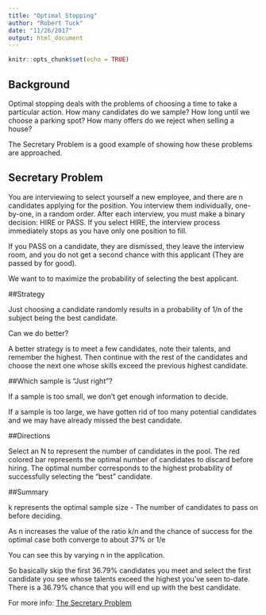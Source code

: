 ```yaml
---
title: "Optimal Stopping"
author: "Robert Tuck"
date: "11/26/2017"
output: html_document
---
```


```r
knitr::opts_chunk$set(echo = TRUE)
```
## Background

Optimal stopping deals with the problems of choosing a time to take a particular action.  How many candidates do we sample?  How long until we choose a parking spot?  How many offers do we reject when selling a house?

The Secretary Problem is a good example of showing how these problems are approached.

## Secretary Problem

You are interviewing to select yourself a new employee, and there are n candidates applying for the position. You interview them individually, one-by-one, in a random order. After each interview, you must make a binary decision: HIRE or PASS. If you select HIRE, the interview process immediately stops as you have only one position to fill.

If you PASS on a candidate, they are dismissed, they leave the interview room, and you do not get a second chance with this applicant (They are passed by for good).

We want to to maximize the probability of selecting the best applicant.

##Strategy

Just choosing a candidate randomly results in a probability of 1/n of the subject being the best candidate.

Can we do better?

A better strategy is to meet a few candidates, note their talents, and remember the highest.  Then continue with the rest of the candidates and choose the next one whose skills exceed the previous highest candidate.

##Which sample is "Just right"?

If a sample is too small, we don't get enough information to decide.

If a sample is too large, we have gotten rid of too many potential candidates and we may have already missed the best candidate.

##Directions

Select an N to represent the number of candidates in the pool.  The red colored bar represents the optimal number of candidates to discard before hiring.  The optimal number corresponds to the highest probability of successfully selecting the "best" candidate.

##Summary

k represents the optimal sample size - The number of candidates to pass on before deciding.

As n increases the value of the ratio k/n and the chance of success for the optimal case both converge to about 37% or 1/e

You can see this by varying n in the application.

So basically skip the first 36.79% candidates you meet and select the first candidate you see whose talents exceed the highest you've seen to-date. There is a 36.79% chance that you will end up with the best candidate.

For more info: [The Secretary Problem](https://en.wikipedia.org/wiki/Secretary_problem)




